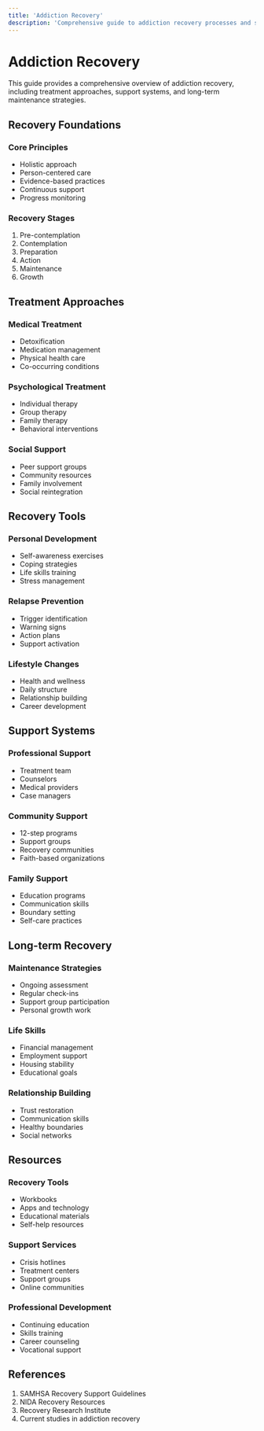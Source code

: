 ```yaml
---
title: 'Addiction Recovery'
description: 'Comprehensive guide to addiction recovery processes and support systems'
---
```


# Addiction Recovery

This guide provides a comprehensive overview of addiction recovery, including treatment approaches, support systems, and long-term maintenance strategies.

## Recovery Foundations

### Core Principles
- Holistic approach
- Person-centered care
- Evidence-based practices
- Continuous support
- Progress monitoring

### Recovery Stages
1. Pre-contemplation
2. Contemplation
3. Preparation
4. Action
5. Maintenance
6. Growth

## Treatment Approaches

### Medical Treatment
- Detoxification
- Medication management
- Physical health care
- Co-occurring conditions

### Psychological Treatment
- Individual therapy
- Group therapy
- Family therapy
- Behavioral interventions

### Social Support
- Peer support groups
- Community resources
- Family involvement
- Social reintegration

## Recovery Tools

### Personal Development
- Self-awareness exercises
- Coping strategies
- Life skills training
- Stress management

### Relapse Prevention
- Trigger identification
- Warning signs
- Action plans
- Support activation

### Lifestyle Changes
- Health and wellness
- Daily structure
- Relationship building
- Career development

## Support Systems

### Professional Support
- Treatment team
- Counselors
- Medical providers
- Case managers

### Community Support
- 12-step programs
- Support groups
- Recovery communities
- Faith-based organizations

### Family Support
- Education programs
- Communication skills
- Boundary setting
- Self-care practices

## Long-term Recovery

### Maintenance Strategies
- Ongoing assessment
- Regular check-ins
- Support group participation
- Personal growth work

### Life Skills
- Financial management
- Employment support
- Housing stability
- Educational goals

### Relationship Building
- Trust restoration
- Communication skills
- Healthy boundaries
- Social networks

## Resources

### Recovery Tools
- Workbooks
- Apps and technology
- Educational materials
- Self-help resources

### Support Services
- Crisis hotlines
- Treatment centers
- Support groups
- Online communities

### Professional Development
- Continuing education
- Skills training
- Career counseling
- Vocational support

## References

1. SAMHSA Recovery Support Guidelines
2. NIDA Recovery Resources
3. Recovery Research Institute
4. Current studies in addiction recovery 